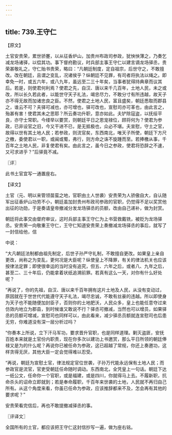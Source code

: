 ```yaml
---
---
---
```

title: 739.王守仁
---



【原文】

土官安贵荣，累世骄蹇，以从征香炉山，加贵州布政司参政，犹怏怏薄之，乃奏乞减龙场诸驿，以偿其功。事下督府勘议，时兵部主事王守仁以建言谪龙场驿丞，贵荣甚敬礼之，守仁贻书贵荣，略曰：“凡朝廷制度，定自祖宗，后世守之，不敢擅改。改在朝廷，且谓之变乱，况诸侯乎？纵朝廷不见罪，有司者将执法以绳之。即幸免一时，或五六年，或八九年，虽远至二三十年矣，当事者犹得持典章而议其后。若是，则使君何利焉？使君之先，自汉、唐以来千几百年，土地人民，未之或改，所以长久若此者，以能世守天子礼法，竭忠尽力，不敢分寸有所违越，故天子亦不得无故而加诸忠良之臣。不然，使君之土地人民，富且盛矣，朝廷悉取而郡县之，谁云不可？夫驿可减也，亦可增也，驿可改也，宣慰司亦可革也，由此言之，殆甚有害！使君其未之思耶？所云奏功升职，意亦如此。夫铲除寇盗，以抚绥平良，亦守士常职。今缕举以要赏，则朝廷平日之恩宠禄位，顾将何为？使君为参政，已非设官之旧，今又干进不已，是无抵极也，众必不堪。夫宣慰，守土之官，故得以世有其土地人民；若参政，则流官矣，东西南北，唯天子所使，朝廷下方尺之檄，委使君以一职，或闽或蜀，弗行，则方命之诛不旋踵而至。若捧檄从事，千百年之土地人民，非复使君有矣。由此言之，虽今日之参政，使君将恐辞之不速，又可求进乎？”后驿竟不减。

〖评〗

此书土官宜写一通置座右。

【译文】

土官（元、明以来管领苗蛮之地，官职由土人世袭）安贵荣为人骄傲自大，自认随军出征香炉山功劳不小，朝廷虽加封贵州布政司参政的官职，仍觉得不足以奖赏他出征的功勋，于是奏请皇帝撤减分发龙场驿丞的员额，改由自己递补，做为封赏。

朝廷将此事交由督府审议，这时兵部主事王守仁为上书营救戴铣，被贬为龙场驿丞。安贵荣一向敬重王守仁，王守仁知道安贵荣上奏撤减龙场驿丞的事后，就写了一封信给他，信

中说：

“大凡朝廷法制都由祖先制定，后世子孙严守礼制，不敢擅自更改。如果皇上亲自更改，尚称之为变乱，更何况是大臣呢？纵使皇上不降罪，有关的律法机关也应该按律法定罪；即使很幸运的当时没有追究，但五、六年之后，或者八、九年之后，甚至二、三十年后，仍能拿着状纸追溯前罪。若真有这么一天，对你有什么好处呢？

“再说了，你的先祖，自汉、唐以来千百年拥有这片土地及人民，从没有变动过，原因就在于世世代代能遵守天子礼法，竭尽忠诚，不敢有丝豪的违越。所以即使身为天子也不能随便加封臣子，否则你的土地肥沃，人民众多，皇上也能任意夺过来仿效内地立为郡县，到时候谁又敢说不行？驿丞可撤减，当然也可以增员，如果驿丞的员额可增减，宣慰司也同样可以，由此看来，减少驿丞员额就连宣慰司也后患无穷，你难道没有深一层分析过吗？

“你奏本上所说，立下汗马军功，要求晋升官职，也是同样道理。剿灭盗匪，安抚百姓本来就是土官份内职责，现在你多次以建功上书邀赏，那么平日所领的朝廷俸禄又是为的什么呢？再说你已被任命为参政，这已超越了常规，你还上奏邀功，这样贪得无厌，其他大臣一定会觉得难以忍受。

“再说，朝廷为宣慰土官，律法规定官位世袭，子孙万代能永远保有土地人民；而参政官是流官，官吏受朝廷任命随时调动。东西南北，全凭皇上一句话。朝廷下达一纸公文，任命你一个官职，或是福建，或是四川，你就得马上去。不履新职，抗命杀头的诏命立即就到；若是奉命履职，千百年来世袭的土地，人民就不再归自己所有。从这个角度来看，你虽已任命为参政，应该推辞都来不及，怎会再有其他的要求呢？”

安贵荣看完信后，再也不敢提撤减驿丞的事。

〖评译文〗

全国所有的土官，都应该把王守仁这封信抄写一遍，做为座右铭。